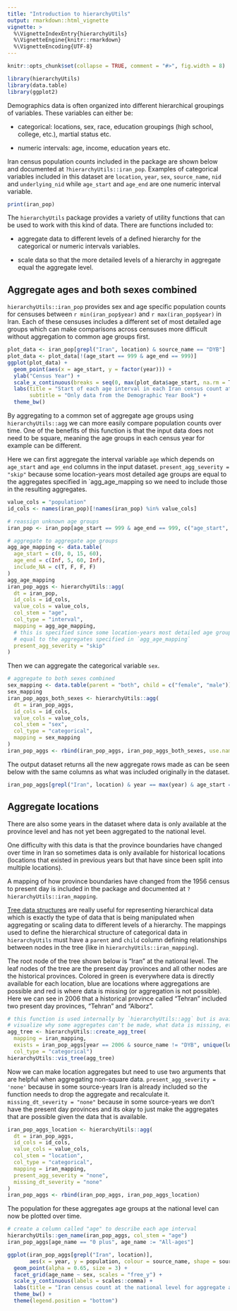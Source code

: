 ```yaml
---
title: "Introduction to hierarchyUtils"
output: rmarkdown::html_vignette
vignette: >
  %\VignetteIndexEntry{hierarchyUtils}
  %\VignetteEngine{knitr::rmarkdown}
  %\VignetteEncoding{UTF-8}
---
```

  
```r
knitr::opts_chunk$set(collapse = TRUE, comment = "#>", fig.width = 8)
```

```r
library(hierarchyUtils)
library(data.table)
library(ggplot2)
```

Demographics data is often organized into different hierarchical groupings of variables. These variables can either be:

* categorical: locations, sex, race, education groupings (high school, college, etc.), martial status etc.

* numeric intervals: age, income, education years etc.

Iran census population counts included in the package are shown below and documented at `?hierarchyUtils::iran_pop`. Examples of categorical variables included in this dataset are `location`, `year`, `sex`, `source_name`, `nid` and `underlying_nid` while `age_start` and `age_end` are one numeric interval variable.

```r
print(iran_pop)
```

The `hierarchyUtils` package provides a variety of utility functions that can be used to work with this kind of data. There are functions included to:

* aggregate data to different levels of a defined hierarchy for the categorical or numeric intervals variables. 

* scale data so that the more detailed levels of a hierarchy in aggregate equal the aggregate level.

## Aggregate ages and both sexes combined

`hierarchyUtils::iran_pop` provides sex and age specific population counts for censuses between `r min(iran_pop$year)` and `r max(iran_pop$year)` in Iran. Each of these censuses includes a different set of most detailed age groups which can make comparisons across censuses more difficult without aggregation to common age groups first.

```r
plot_data <- iran_pop[grepl("Iran", location) & source_name == "DYB"]
plot_data <- plot_data[!(age_start == 999 & age_end == 999)]
ggplot(plot_data) +
  geom_point(aes(x = age_start, y = factor(year))) +
  ylab("Census Year") +
  scale_x_continuous(breaks = seq(0, max(plot_data$age_start, na.rm = T), 10)) +
  labs(title = "Start of each age interval in each Iran census count at the national level",
       subtitle = "Only data from the Demographic Year Book") +
  theme_bw()
```

By aggregating to a common set of aggregate age groups using `hierarchyUtils::agg` we can more easily compare population counts over time. One of the benefits of this function is that the input data does not need to be square, meaning the age groups in each census year for example can be different.

Here we can first aggregate the interval variable `age` which depends on `age_start` and `age_end` columns in the input dataset. `present_agg_severity = "skip"` because some location-years most detailed age groups are equal to the aggregates specified in `agg_age_mapping so we need to include those in the resulting aggregates.

```r
value_cols = "population"
id_cols <- names(iran_pop)[!names(iran_pop) %in% value_cols]

# reassign unknown age groups
iran_pop <- iran_pop[age_start == 999 & age_end == 999, c("age_start", "age_end") := list(NA, NA)]

# aggregate to aggregate age groups
agg_age_mapping <- data.table(
  age_start = c(0, 0, 15, 60),
  age_end = c(Inf, 5, 60, Inf),
  include_NA = c(T, F, F, F)
)
agg_age_mapping
iran_pop_aggs <- hierarchyUtils::agg(
  dt = iran_pop,
  id_cols = id_cols,
  value_cols = value_cols,
  col_stem = "age",
  col_type = "interval",
  mapping = agg_age_mapping,
  # this is specified since some location-years most detailed age groups are
  # equal to the aggregates specified in `agg_age_mapping`
  present_agg_severity = "skip"
)
```

Then we can aggregate the categorical variable `sex`.

```r
# aggregate to both sexes combined
sex_mapping <- data.table(parent = "both", child = c("female", "male"))
sex_mapping
iran_pop_aggs_both_sexes <- hierarchyUtils::agg(
  dt = iran_pop_aggs,
  id_cols = id_cols,
  value_cols = value_cols,
  col_stem = "sex",
  col_type = "categorical",
  mapping = sex_mapping
)
iran_pop_aggs <- rbind(iran_pop_aggs, iran_pop_aggs_both_sexes, use.names = T)
```

The output dataset returns all the new aggregate rows made as can be seen below with the same columns as what was included originally in the dataset.

```r
iran_pop_aggs[grepl("Iran", location) & year == max(year) & age_start == 0 & age_end == Inf]
```

## Aggregate locations

There are also some years in the dataset where data is only available at the province level and has not yet been aggregated to the national level. 

One difficulty with this data is that the province boundaries have changed over time in Iran so sometimes data is only available for historical locations (locations that existed in previous years but that have since been split into multiple locations).

A mapping of how province boundaries have changed from the 1956 census to present day is included in the package and documented at `?hierarchyUtils::iran_mapping`.

[Tree data structures](https://en.wikipedia.org/wiki/Tree_(data_structure)) are really useful for representing hierarchical data which is exactly the type of data that is being manipulated when aggregating or scaling data to different levels of a hierarchy. The mappings used to define the hierarchical structure of categorical data in `hierarchyUtils` must have a `parent` and `child` column defining relationships between nodes in the tree (like in `hierarchyUtils::iran_mapping`).

The root node of the tree shown below is "Iran" at the national level. The leaf nodes of the tree are the present day provinces and all other nodes are the historical provinces. Colored in green is everywhere data is directly available for each location, blue are locations where aggregations are possible and red is where data is missing (or aggregation is not possible). Here we can see in 2006 that a historical province called "Tehran" included two present day provinces, "Tehran" and "Alborz".

```r
# this function is used internally by `hierarchyUtils::agg` but is available to help
# visualize why some aggregates can't be made, what data is missing, etc.
agg_tree <- hierarchyUtils::create_agg_tree(
  mapping = iran_mapping,
  exists = iran_pop_aggs[year == 2006 & source_name != "DYB", unique(location)],
  col_type = "categorical")
hierarchyUtils::vis_tree(agg_tree)
```

Now we can make location aggregates but need to use two arguments that are helpful when aggregating non-square data. `present_agg_severity = 'none'` because in some source-years Iran is already included so the function needs to drop the aggregate and recalculate it. `missing_dt_severity = "none"` because in some source-years we don't have the present day provinces and its okay to just make the aggregates that are possible given the data that is available.

```r
iran_pop_aggs_location <- hierarchyUtils::agg(
  dt = iran_pop_aggs,
  id_cols = id_cols,
  value_cols = value_cols,
  col_stem = "location",
  col_type = "categorical",
  mapping = iran_mapping,
  present_agg_severity = "none",
  missing_dt_severity = "none"
)
iran_pop_aggs <- rbind(iran_pop_aggs, iran_pop_aggs_location)
```

The population for these aggregates age groups at the national level can now be plotted over time.

```r
# create a column called "age" to describe each age interval
hierarchyUtils::gen_name(iran_pop_aggs, col_stem = "age")
iran_pop_aggs[age_name == "0 plus", age_name := "All-ages"]

ggplot(iran_pop_aggs[grepl("Iran", location)],
       aes(x = year, y = population, colour = source_name, shape = source_name)) +
  geom_point(alpha = 0.65, size = 3) +
  facet_grid(age_name ~ sex, scales = "free_y") +
  scale_y_continuous(labels = scales::comma) +
  labs(title = "Iran census count at the national level for aggregate age groups") +
  theme_bw() +
  theme(legend.position = "bottom")
```
